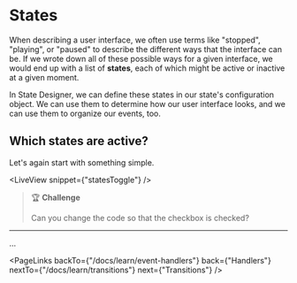 # States

When describing a user interface, we often use terms like "stopped", "playing", or "paused" to describe the different ways that the interface can be. If we wrote down all of these possible ways for a given interface, we would end up with a list of **states**, each of which might be active or inactive at a given moment.

In State Designer, we can define these states in our state's configuration object. We can use them to determine how our user interface looks, and we can use them to organize our events, too.

## Which states are active?

Let's again start with something simple.

<LiveView snippet={"statesToggle"} />

> 🏆 **Challenge**
>
> Can you change the code so that the checkbox is checked?

---

...

<PageLinks
  backTo={"/docs/learn/event-handlers"}
  back={"Handlers"}
  nextTo={"/docs/learn/transitions"}
  next={"Transitions"}
/>
